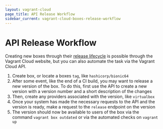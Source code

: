 ```yaml
---
layout: vagrant-cloud
page_title: API Release Workflow
sidebar_current: vagrant-cloud-boxes-release-workflow
---
```


# API Release Workflow

Creating new boxes through their [release lifecycle](/docs/vagrant-cloud/boxes/lifecycle.html)
is possible through the Vagrant Cloud website, but you can also automate
the task via the Vagrant Cloud API.

1. Create box, or locate a boxes `tag`, like `hashicorp/bionic64`
2. After some event, like the end of a CI build, you may want to
   release a new version of the box. To do this, first use the API to
   create a new version with a version number and a short description
   of the changes
3. Then, create any providers associated with the version, like
   `virtualbox`
4. Once your system has made the necessary requests to the API and the
   version is ready, make a request to the `release` endpoint on the version
5. The version should now be available to users of the box via
   the command `vagrant box outdated` or via the automated checks on
   `vagrant up`
